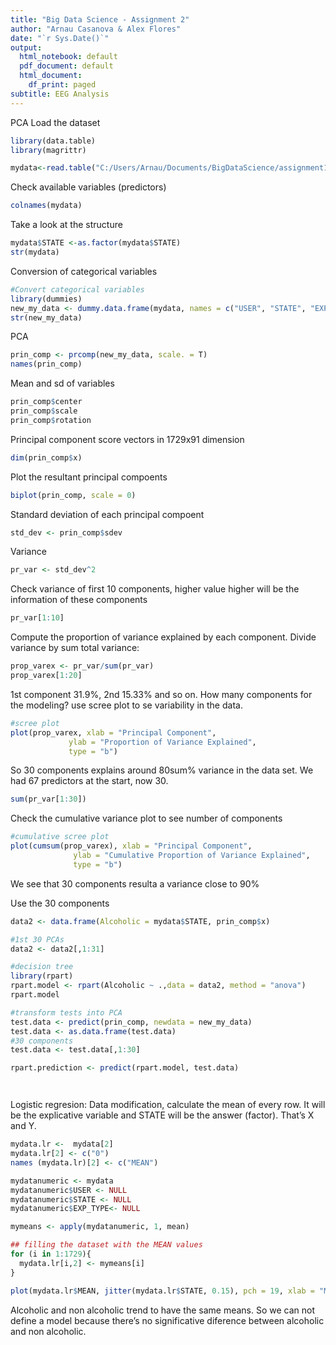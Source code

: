```yaml
---
title: "Big Data Science - Assignment 2"
author: "Arnau Casanova & Alex Flores"
date: "`r Sys.Date()`"
output:
  html_notebook: default
  pdf_document: default
  html_document:
    df_print: paged
subtitle: EEG Analysis
---
```



PCA
Load the dataset

```r
library(data.table)
library(magrittr)

mydata<-read.table("C:/Users/Arnau/Documents/BigDataScience/assignment1/bigTable.txt", header=TRUE )

```

Check available variables (predictors)
```r
colnames(mydata)
```



Take a look at the structure

```r
mydata$STATE <-as.factor(mydata$STATE)
str(mydata)
```
Conversion of categorical variables
```r

#Convert categorical variables
library(dummies)
new_my_data <- dummy.data.frame(mydata, names = c("USER", "STATE", "EXP_TYPE"))
str(new_my_data)
```
PCA
```r
prin_comp <- prcomp(new_my_data, scale. = T)
names(prin_comp)
```
Mean and sd of variables
```r
prin_comp$center
prin_comp$scale
prin_comp$rotation
```
Principal component score vectors in 1729x91 dimension
```r
dim(prin_comp$x)
```
Plot the resultant principal compoents
```r
biplot(prin_comp, scale = 0)
```
Standard deviation of each principal compoent
```r
std_dev <- prin_comp$sdev
```
Variance
```r
pr_var <- std_dev^2
```
Check variance of first 10 components, higher value higher will be the information of these components
```r
pr_var[1:10]
```
Compute the proportion of variance explained by each component. Divide variance by sum total variance:
```r
prop_varex <- pr_var/sum(pr_var)
prop_varex[1:20]

```
1st component 31.9%, 2nd 15.33% and so on. How many components for the modeling? use scree plot to se variability in the data.
```r
#scree plot
plot(prop_varex, xlab = "Principal Component",
             ylab = "Proportion of Variance Explained",
             type = "b")

```
So 30 components explains around 80sum% variance in the data set. We had 67 predictors at the start, now 30.

```r
sum(pr_var[1:30])
```

Check the cumulative variance plot to see number of components
```r
#cumulative scree plot
plot(cumsum(prop_varex), xlab = "Principal Component",
              ylab = "Cumulative Proportion of Variance Explained",
              type = "b")
```
We see that 30 components resulta a variance close to 90%

Use the 30 components 
```r
data2 <- data.frame(Alcoholic = mydata$STATE, prin_comp$x)

#1st 30 PCAs
data2 <- data2[,1:31]

#decision tree
library(rpart)
rpart.model <- rpart(Alcoholic ~ .,data = data2, method = "anova")
rpart.model

#transform tests into PCA
test.data <- predict(prin_comp, newdata = new_my_data)
test.data <- as.data.frame(test.data)
#30 components
test.data <- test.data[,1:30]

rpart.prediction <- predict(rpart.model, test.data)




```

Logistic regresion:
Data modification, calculate the mean of every row. It will be the explicative variable and STATE will be the answer (factor). That's X and Y.
```r
mydata.lr <-  mydata[2]
mydata.lr[2] <- c("0")
names (mydata.lr)[2] <- c("MEAN")

mydatanumeric <- mydata
mydatanumeric$USER <- NULL
mydatanumeric$STATE <- NULL
mydatanumeric$EXP_TYPE<- NULL

mymeans <- apply(mydatanumeric, 1, mean)

## filling the dataset with the MEAN values
for (i in 1:1729){
  mydata.lr[i,2] <- mymeans[i]
}

plot(mydata.lr$MEAN, jitter(mydata.lr$STATE, 0.15), pch = 19, xlab = "Means", ylab ="Alcoholic (0 - non, 1 - alcoholic)")
``` 
Alcoholic and non alcoholic trend to have the same means. So we can not define a model because there's no significative diference between alcoholic and non alcoholic.


